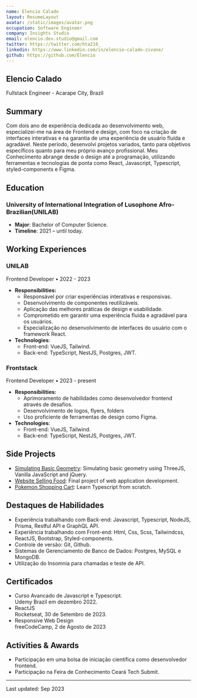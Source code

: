 ```yaml
---
name: Elencio Calado
layout: ResumeLayout
avatar: /static/images/avatar.png
occupation: Software Engineer
company: Insights Studio
email: elencio.dev.studio@gmail.com
twitter: https://twitter.com/hta218_
linkedin: https://www.linkedin.com/in/elencio-calado-zivane/
github: https://github.com/Elencio
---
```


## Elencio Calado

Fullstack Engineer - Acarape City, Brazil

## Summary

Com dois ano de experiência dedicada ao desenvolvimento web, especializei-me na área de Frontend e design, com foco na criação de
interfaces interativas e na garantia de uma experiência de usuário fluída e agradável. Neste período, desenvolvi projetos variados, tanto
para objetivos específicos quanto para meu próprio avanço profissional. Meu Conhecimento abrange desde o design até a programação,
utilizando ferramentas e tecnologias de ponta como React, Javascript, Typescript, styled-components e Figma.
## Education

### University of International Integration of Lusophone Afro-Brazilian(UNILAB)

- **Major**: Bachelor of Computer Science.
- **Timeline**: 2021 – until today.

## Working Experiences

### UNILAB

<div className="!mt-0 text-sm italic text-gray-400">Frontend Developer • 2022 - 2023</div>

- **Responsibilities:**
  - Responsável por criar experiências interativas e responsivas.
  - Desenvolvimento de componentes reutilizáveis.
  - Aplicação das melhores práticas de design e usabilidade.
  - Comprometido em garantir uma experiência fluida e agradável para os usuários.
  - Especialização no desenvolvimento de interfaces do usuário com o framework React.
- **Technologies**:
  - Front-end: VueJS, Tailwind.
  - Back-end: TypeScript, NestJS, Postgres, JWT.


### Frontstack

<div className="!mt-0 text-sm italic text-gray-400">Frontend Developer • 2023 - present</div>

- **Responsibilities:**
  - Aprimoramento de habilidades como desenvolvedor frontend através de desafios.
  - Desenvolvimento de logos, flyers, folders
  - Uso proficiente de ferramentas de design como Figma.
- **Technologies**:
  - Front-end: VueJS, Tailwind.
  - Back-end: TypeScript, NestJS, Postgres, JWT.


## Side Projects

- [Simulating Basic Geometry](https://github.com/Karhdo/Project_Computer-Graphics): Simulating basic geometry using ThreeJS, Vanilla JavaScript and jQuery.
- [Website Selling Food](https://github.com/ZiDuck/Website-Selling-Food): Final project of web application development.
- [Pokemon Shopping Cart](https://github.com/Karhdo/Shopping-Cart): Learn Typescript from scratch.

## Destaques de Habilidades

 - Experiência trabalhando com Back-end: Javascript, Typescript, NodeJS, Prisma, Restful API e GraphQL API.
 - Experiência trabalhando com Front-end: Html, Css, Scss, Tailwindcss, ReactJS, Bootstrap, Styled-components.
 - Controle de versão: Git, Github.
 - Sistemas de Gerenciamento de Banco de Dados: Postgres, MySQL e MongoDB.
 - Utilização do Insomnia para chamadas e teste de API.

## Certificados

- Curso Avancado de Javascript e Typescript. <br />
  <div className="!m-0 text-sm italic text-gray-400"> Udemy Brazil em dezembro 2022.</div>
- ReactJS <br />
  <div className="!m-0 text-sm italic text-gray-400"> Rocketseat, 30 de Setembro de 2023.</div>
- Responsive Web Design <br />
  <div className="!m-0 text-sm italic text-gray-400">freeCodeCamp, 2 de Agosto de 2023</div>

## Activities & Awards

- Participação em uma bolsa de iniciação científica como desenvolvedor frontend.
- Participação na Feira de Conhecimento Ceará Tech Submit.

---

Last updated: Sep 2023
